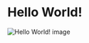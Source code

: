 # Hello World!

![Hello World! image](https://www.televic.com/sites/default/files/styles/pg_text_media/public/2023-02/hello_world_thumbnail.png.webp?itok=LjBmgWO3)
